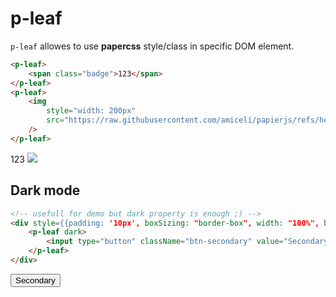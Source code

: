 

<Meta title="Utils/Leaf" />

# p-leaf

`p-leaf` allowes to use **papercss** style/class in specific DOM element.

```html
<p-leaf>
    <span class="badge">123</span>
</p-leaf>
<p-leaf>
    <img 
        style="width: 200px"
        src="https://raw.githubusercontent.com/amiceli/papierjs/refs/heads/main/src/assets/papierjs.webp"
    />
</p-leaf>
```

<p-leaf>
    <span className="badge">123</span>
</p-leaf>
<p-leaf>
    <img 
        style={{width: "200px"}}
        src="https://raw.githubusercontent.com/amiceli/papierjs/refs/heads/main/src/assets/papierjs.webp"
    />
</p-leaf>

## Dark mode

```html
<!-- usefull for demo but dark property is enough ;) -->
<div style={{padding: '10px', boxSizing: "border-box", width: "100%", background: "#41403e"}}>
    <p-leaf dark>
        <input type="button" className="btn-secondary" value="Secondary"/>
    </p-leaf>
</div>
```

<div style={{padding: '10px', boxSizing: "border-box", width: "100%", background: "#41403e"}}>
    <p-leaf dark>
        <input type="button" className="btn-secondary" value="Secondary"/>
    </p-leaf>
</div>